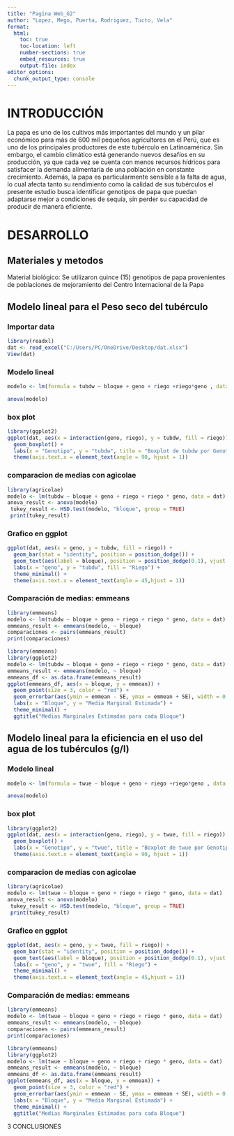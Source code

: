 ```yaml
---
title: "Pagina Web_G2"
author: "Lopez, Mego, Puerta, Rodriguez, Tucto, Vela"
format: 
  html:
    toc: true
    toc-location: left
    number-sections: true
    embed_resources: true
    output-file: index 
editor_options: 
  chunk_output_type: console
---
```

# INTRODUCCIÓN
La papa es uno de los cultivos más importantes del mundo y un pilar económico para más de 600 mil pequeños agricultores en el Perú, que es uno de los principales productores de este tubérculo en Latinoamérica. Sin embargo, el cambio climático está generando nuevos desafíos en su producción, ya que cada vez se cuenta con menos recursos hídricos para satisfacer la demanda alimentaria de una población en constante crecimiento. Además, la papa es particularmente sensible a la falta de agua, lo cual afecta tanto su rendimiento como la calidad de sus tubérculos el presente estudio busca identificar genotipos de papa que puedan adaptarse mejor a condiciones de sequía, sin perder su capacidad de producir de manera eficiente.

# DESARROLLO
## Materiales y metodos
Material biológico: Se utilizaron quince (15) genotipos de papa provenientes de poblaciones de mejoramiento del Centro Internacional de la Papa


## Modelo lineal para el Peso seco del tubérculo
### Importar data 

```r
library(readxl)
dat <- read_excel("C:/Users/PC/OneDrive/Desktop/dat.xlsx")
View(dat)
```

### Modelo lineal
```r
modelo <- lm(formula = tubdw ~ bloque + geno + riego +riego*geno , data = dat)

anova(modelo)

```

### box plot
```r
library(ggplot2)
ggplot(dat, aes(x = interaction(geno, riego), y = tubdw, fill = riego)) + 
  geom_boxplot() +
  labs(x = "Genotipo", y = "tubdw", title = "Boxplot de tubdw por Genotipo y Riego") +
  theme(axis.text.x = element_text(angle = 90, hjust = 1))

```

### comparacion de medias con agicolae
```r
library(agricolae)
modelo <- lm(tubdw ~ bloque + geno + riego + riego * geno, data = dat)
anova_result <- anova(modelo)
 tukey_result <- HSD.test(modelo, "bloque", group = TRUE)
 print(tukey_result)

```

### Grafico en ggplot
```r
ggplot(dat, aes(x = geno, y = tubdw, fill = riego)) +
  geom_bar(stat = "identity", position = position_dodge()) +
  geom_text(aes(label = bloque), position = position_dodge(0.1), vjust = -0.5) +
  labs(x = "geno", y = "tubdw", fill = "Riego") +
  theme_minimal() +
  theme(axis.text.x = element_text(angle = 45,hjust = 1))
```


###  Comparación de medias: emmeans 
```r
library(emmeans)
modelo <- lm(tubdw ~ bloque + geno + riego + riego * geno, data = dat)
emmeans_result <- emmeans(modelo, ~ bloque)
comparaciones <- pairs(emmeans_result)
print(comparaciones)

```



```r
library(emmeans)
library(ggplot2)
modelo <- lm(tubdw ~ bloque + geno + riego + riego * geno, data = dat)
emmeans_result <- emmeans(modelo, ~ bloque)
emmeans_df <- as.data.frame(emmeans_result)
ggplot(emmeans_df, aes(x = bloque, y = emmean)) +
  geom_point(size = 3, color = "red") +
  geom_errorbar(aes(ymin = emmean - SE, ymax = emmean + SE), width = 0.2) +
  labs(x = "Bloque", y = "Media Marginal Estimada") +
  theme_minimal() +
  ggtitle("Medias Marginales Estimadas para cada Bloque")

```

## Modelo lineal para la eficiencia en el uso del agua de los tubérculos (g/l)

### Modelo lineal
```r
modelo <- lm(formula = twue ~ bloque + geno + riego +riego*geno , data = dat)

anova(modelo)

```

### box plot
```r
library(ggplot2)
ggplot(dat, aes(x = interaction(geno, riego), y = twue, fill = riego)) + 
  geom_boxplot() +
  labs(x = "Genotipo", y = "twue", title = "Boxplot de twue por Genotipo y Riego") +
  theme(axis.text.x = element_text(angle = 90, hjust = 1))

```

### comparacion de medias con agicolae
```r
library(agricolae)
modelo <- lm(twue ~ bloque + geno + riego + riego * geno, data = dat)
anova_result <- anova(modelo)
 tukey_result <- HSD.test(modelo, "bloque", group = TRUE)
 print(tukey_result)

```

### Grafico en ggplot
```r
ggplot(dat, aes(x = geno, y = twue, fill = riego)) +
  geom_bar(stat = "identity", position = position_dodge()) +
  geom_text(aes(label = bloque), position = position_dodge(0.1), vjust = -0.5) +
  labs(x = "geno", y = "twue", fill = "Riego") +
  theme_minimal() +
  theme(axis.text.x = element_text(angle = 45,hjust = 1))
```

###  Comparación de medias: emmeans 
```r
library(emmeans)
modelo <- lm(twue ~ bloque + geno + riego + riego * geno, data = dat)
emmeans_result <- emmeans(modelo, ~ bloque)
comparaciones <- pairs(emmeans_result)
print(comparaciones)

```

```r
library(emmeans)
library(ggplot2)
modelo <- lm(twue ~ bloque + geno + riego + riego * geno, data = dat)
emmeans_result <- emmeans(modelo, ~ bloque)
emmeans_df <- as.data.frame(emmeans_result)
ggplot(emmeans_df, aes(x = bloque, y = emmean)) +
  geom_point(size = 3, color = "red") +
  geom_errorbar(aes(ymin = emmean - SE, ymax = emmean + SE), width = 0.2) +
  labs(x = "Bloque", y = "Media Marginal Estimada") +
  theme_minimal() +
  ggtitle("Medias Marginales Estimadas para cada Bloque")

```




3 CONCLUSIONES
























